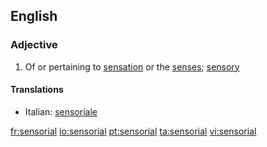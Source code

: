 ==English==

===Adjective===
{{en-adj}}

# Of or pertaining to [[sensation]] or the [[sense]]s; [[sensory]]

====Translations====
{{top}}
*Italian: [[sensoriale]]
{{mid}}

{{bottom}}

[[fr:sensorial]]
[[io:sensorial]]
[[pt:sensorial]]
[[ta:sensorial]]
[[vi:sensorial]]